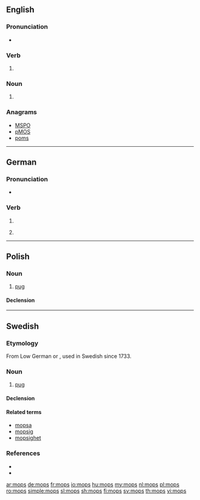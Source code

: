 {{also|Mops|MOPS}}
==English==

===Pronunciation===
* {{rhymes|ɒps|lang=en}}

===Verb===
{{head|en|verb form}}

# {{en-third-person singular of|mop}}

===Noun===
{{head|en|noun plural form}}

# {{plural of|mop|lang=en}}

===Anagrams===
* [[MSPO#English|MSPO]]
* [[pMOS#English|pMOS]]
* [[poms#English|poms]]

----

==German==

===Pronunciation===
* {{IPA|/mɔps/|lang=de}}

===Verb===
{{head|de|verb form}}

# {{de-verb form of|mopsen|i|s}}
# {{context|colloquial|lang=de}} {{de-verb form of|mopsen|1|s|g}}

----

==Polish==

===Noun===
{{pl-noun|m-an}}

# [[pug]]

====Declension====
{{pl-decl-noun|mops|mopsy
|mopsa|mopsów
|mopsowi|mopsom
|mopsa|mopsy
|mopsem|mopsami
|mopsie|mopsach
|mopsie|mopsy
}}

----

==Swedish==

===Etymology===
From Low German or {{etyl|nl|sv}} {{term|lang=nl|mops}}, used in Swedish since 1733.

===Noun===
{{sv-noun|c}}

# [[pug]]

====Declension====
{{sv-noun-reg-ar|genitive=}}

====Related terms====
* [[mopsa]]
* [[mopsig]]
* [[mopsighet]]

===References===
* {{R:SAOL}}
* {{R:SAOB online|mops}}

[[ar:mops]]
[[de:mops]]
[[fr:mops]]
[[io:mops]]
[[hu:mops]]
[[my:mops]]
[[nl:mops]]
[[pl:mops]]
[[ro:mops]]
[[simple:mops]]
[[sl:mops]]
[[sh:mops]]
[[fi:mops]]
[[sv:mops]]
[[th:mops]]
[[vi:mops]]
